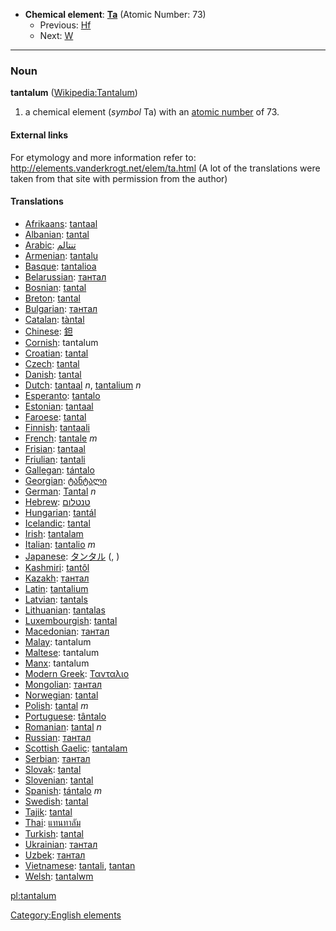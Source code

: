 *'''Chemical element''': '''[[Ta]]''' (Atomic Number: 73)
**Previous: [[Hafnium|Hf]]
**Next: [[Tungsten|W]]
----
=== Noun ===
'''tantalum''' ([[en:Tantalum|Wikipedia:Tantalum]])

# a chemical element (''symbol'' Ta) with an [[atomic number]] of 73.

====External links====
For etymology and more information refer to:
http://elements.vanderkrogt.net/elem/ta.html
(A lot of the translations were taken from that site with permission from the author)

==== Translations ====
*[[Afrikaans]]: [[tantaal]]
*[[Albanian]]: [[tantal]]
*[[Arabic]]: [[تنتالم]]
*[[Armenian]]: [[tantalu]]
*[[Basque]]: [[tantalioa]]
*[[Belarussian]]: [[тантал]]
*[[Bosnian]]: [[tantal]]
*[[Breton]]: [[tantal]]
*[[Bulgarian]]: [[тантал]]
*[[Catalan]]: [[tàntal]]
*[[Chinese]]: [[鉭]]
*[[Cornish]]: tantalum
*[[Croatian]]: [[tantal]]
*[[Czech]]: [[tantal]]
*[[Danish]]: [[tantal]]
*[[Dutch]]: [[tantaal]] ''n'', [[tantalium]] ''n''
*[[Esperanto]]: [[tantalo]]
*[[Estonian]]: [[tantaal]]
*[[Faroese]]: [[tantal]]
*[[Finnish]]: [[tantaali]]
*[[French]]: [[tantale]] ''m''
*[[Frisian]]: [[tantaal]]
*[[Friulian]]: [[tantali]]
*[[Gallegan]]: [[tántalo]]
*[[Georgian]]: [[ტანტალი]]
*[[German]]: [[Tantal]] ''n''
*[[Hebrew]]: [[טנטלום]]
*[[Hungarian]]: [[tantál]]
*[[Icelandic]]: [[tantal]]
*[[Irish]]: [[tantalam]]
*[[Italian]]: [[tantalio]] ''m''
*[[Japanese]]: [[タンタル]] ([[]], )
*[[Kashmiri]]: [[tantôl]]
*[[Kazakh]]: [[тантал]]
*[[Latin]]: [[tantalium]]
*[[Latvian]]: [[tantals]]
*[[Lithuanian]]: [[tantalas]]
*[[Luxembourgish]]: [[tantal]]
*[[Macedonian]]: [[тантал]]
*[[Malay]]: tantalum
*[[Maltese]]: tantalum
*[[Manx]]: tantalum
*[[Modern Greek]]: [[Τανταλιο]] '' ''
*[[Mongolian]]: [[тантал]]
*[[Norwegian]]: [[tantal]]
*[[Polish]]: [[tantal]] ''m''
*[[Portuguese]]: [[tântalo]]
*[[Romanian]]: [[tantal]] ''n''
*[[Russian]]: [[тантал]] '' ''
*[[Scottish Gaelic]]: [[tantalam]]
*[[Serbian]]: [[тантал]]
*[[Slovak]]: [[tantal]]
*[[Slovenian]]: [[tantal]]
*[[Spanish]]: [[tántalo]] ''m''
*[[Swedish]]: [[tantal]]
*[[Tajik]]: [[tantal]]
*[[Thai]]: [[แทนทาลัม]]
*[[Turkish]]: [[tantal]]
*[[Ukrainian]]: [[тантал]]
*[[Uzbek]]: [[тантал]]
*[[Vietnamese]]: [[tantali]], [[tantan]]
*[[Welsh]]: [[tantalwm]]

[[Category:English elements]]
[[pl:tantalum]]